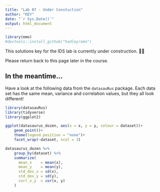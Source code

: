 ```yaml
---
title: "Lab 07 - Under Constuction"
author: "KEY"
date: "`r Sys.Date()`"
output: html_document
---
```


```r
library(emo)
#devtools::install_github("hadley/emo")
```

This solutions key for the IDS lab is currently under construction. 👷🔨

Please return back to this page later in the course.


## In the meantime...

Have a look at the following data from the `datasauRus` package. Each data set has the same mean, variance and correlation values, but they all look different!



```r
library(datasauRus)
library(tidyverse)
library(ggplot2)

ggplot(datasaurus_dozen, aes(x = x, y = y, colour = dataset))+
    geom_point()+
    theme(legend.position = "none")+
    facet_wrap(~dataset, ncol = 3)

datasaurus_dozen %>% 
    group_by(dataset) %>% 
    summarize(
      mean_x    = mean(x),
      mean_y    = mean(y),
      std_dev_x = sd(x),
      std_dev_y = sd(y),
      corr_x_y  = cor(x, y)
    )
```